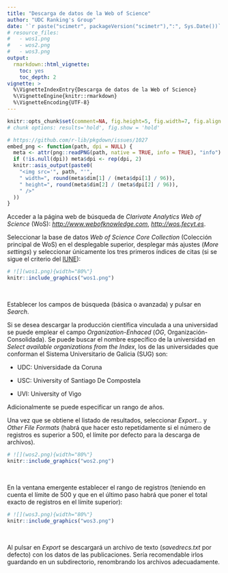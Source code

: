 ```yaml
---
title: "Descarga de datos de la Web of Science"
author: "UDC Ranking's Group"
date: '`r paste("scimetr", packageVersion("scimetr"),":", Sys.Date())`'
# resource_files:
#   - wos1.png
#   - wos2.png
#   - wos3.png
output: 
  rmarkdown::html_vignette:
    toc: yes
    toc_depth: 2
vignette: >
  %\VignetteIndexEntry{Descarga de datos de la Web of Science}
  %\VignetteEngine{knitr::rmarkdown}
  %\VignetteEncoding{UTF-8}
---
```


```r
knitr::opts_chunk$set(comment=NA, fig.height=5, fig.width=7, fig.align = 'center', out.width="80%")
# chunk options: results='hold', fig.show = 'hold'

# https://github.com/r-lib/pkgdown/issues/1027
embed_png <- function(path, dpi = NULL) {
  meta <- attr(png::readPNG(path, native = TRUE, info = TRUE), "info")
  if (!is.null(dpi)) meta$dpi <- rep(dpi, 2)
  knitr::asis_output(paste0(
    "<img src='", path, "'",
    " width=", round(meta$dim[1] / (meta$dpi[1] / 96)),
    " height=", round(meta$dim[2] / (meta$dpi[2] / 96)),
    " />"
  ))
}
```

Acceder a la página web de búsqueda de *Clarivate Analytics Web of Science*
(WoS): [*http://www.webofknowledge.com*](http://www.webofknowledge.com), 
[*http://wos.fecyt.es*](http://wos.fecyt.es).

Seleccionar la base de datos *Web of Science Core Collection* (Colección
principal de WoS) en el desplegable superior, desplegar más ajustes
(*More settings*) y seleccionar únicamente los tres primeros índices de citas (si se sigue el criterio del [IUNE](http://www.iune.es)):

```r
# ![](wos1.png){width="80%"}
knitr::include_graphics("wos1.png")
```

<br>

Establecer los campos de búsqueda (básica o avanzada) y pulsar en
*Search*. 

Si se desea descargar la producción científica vinculada a una
universidad se puede emplear el campo *Organization-Enhaced* (*OG*,
Organización-Consolidada). Se puede buscar el nombre específico de la
universidad en *Select available organizations from the Index*, los de
las universidades que conforman el Sistema Universitario de Galicia
(SUG) son:

-   UDC: Universidade da Coruna

-   USC: University of Santiago De Compostela

-   UVI: University of Vigo

Adicionalmente se puede especificar un rango de años.

Una vez que se obtiene el listado de resultados, seleccionar *Export...* y
*Other File Formats* (habrá que hacer esto repetidamente si el
número de registros es superior a 500, el límite por defecto para la
descarga de archivos).


```r
# ![](wos2.png){width="80%"}
knitr::include_graphics("wos2.png")
```

<br>

En la ventana emergente establecer el rango de registros (teniendo en
cuenta el límite de 500 y que en el último paso habrá que poner el total
exacto de registros en el límite superior):


```r
# ![](wos3.png){width="80%"}
knitr::include_graphics("wos3.png")
```

<br>

Al pulsar en *Export* se descargará un archivo de texto (*savedrecs.txt*
por defecto) con los datos de las publicaciones. Sería recomendable
irlos guardando en un subdirectorio, renombrando los archivos
adecuadamente.
